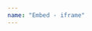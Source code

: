 ```yaml
---
name: "Embed - iframe"
---
```


<div class="mxgraph" style="max-width:100%;border:1px solid transparent;" data-mxgraph="{&quot;highlight&quot;:&quot;#0000ff&quot;,&quot;nav&quot;:true,&quot;resize&quot;:true,&quot;toolbar&quot;:&quot;zoom layers tags lightbox&quot;,&quot;edit&quot;:&quot;_blank&quot;,&quot;xml&quot;:&quot;&lt;mxfile host=\&quot;app.diagrams.net\&quot; modified=\&quot;2023-05-02T19:32:59.168Z\&quot; agent=\&quot;Mozilla/5.0 (Macintosh; Intel Mac OS X 10_15_7) AppleWebKit/537.36 (KHTML, like Gecko) Chrome/112.0.0.0 Safari/537.36\&quot; etag=\&quot;xpmxSc2V-XwC1j0ReFL1\&quot; version=\&quot;21.2.4\&quot; type=\&quot;device\&quot;&gt;\n  &lt;diagram name=\&quot;Page-1\&quot; id=\&quot;CRaeYAZ1h_Bph4DInqGM\&quot;&gt;\n    &lt;mxGraphModel dx=\&quot;954\&quot; dy=\&quot;648\&quot; grid=\&quot;1\&quot; gridSize=\&quot;10\&quot; guides=\&quot;1\&quot; tooltips=\&quot;1\&quot; connect=\&quot;1\&quot; arrows=\&quot;1\&quot; fold=\&quot;1\&quot; page=\&quot;1\&quot; pageScale=\&quot;1\&quot; pageWidth=\&quot;850\&quot; pageHeight=\&quot;1100\&quot; math=\&quot;0\&quot; shadow=\&quot;1\&quot;&gt;\n      &lt;root&gt;\n        &lt;mxCell id=\&quot;0\&quot; /&gt;\n        &lt;mxCell id=\&quot;1\&quot; parent=\&quot;0\&quot; /&gt;\n        &lt;mxCell id=\&quot;-W2mLll4zhYEfETAPg7s-1\&quot; style=\&quot;edgeStyle=orthogonalEdgeStyle;rounded=0;orthogonalLoop=1;jettySize=auto;html=1;entryX=0.5;entryY=0;entryDx=0;entryDy=0;fontFamily=Architects Daughter;fontSource=https%3A%2F%2Ffonts.googleapis.com%2Fcss%3Ffamily%3DArchitects%2BDaughter;sketch=1;curveFitting=1;jiggle=2;shadow=1;\&quot; parent=\&quot;1\&quot; source=\&quot;-W2mLll4zhYEfETAPg7s-3\&quot; target=\&quot;-W2mLll4zhYEfETAPg7s-5\&quot; edge=\&quot;1\&quot;&gt;\n          &lt;mxGeometry relative=\&quot;1\&quot; as=\&quot;geometry\&quot; /&gt;\n        &lt;/mxCell&gt;\n        &lt;mxCell id=\&quot;-W2mLll4zhYEfETAPg7s-2\&quot; style=\&quot;edgeStyle=orthogonalEdgeStyle;rounded=0;orthogonalLoop=1;jettySize=auto;html=1;fontFamily=Architects Daughter;fontSource=https%3A%2F%2Ffonts.googleapis.com%2Fcss%3Ffamily%3DArchitects%2BDaughter;sketch=1;curveFitting=1;jiggle=2;shadow=1;\&quot; parent=\&quot;1\&quot; source=\&quot;-W2mLll4zhYEfETAPg7s-3\&quot; edge=\&quot;1\&quot;&gt;\n          &lt;mxGeometry relative=\&quot;1\&quot; as=\&quot;geometry\&quot;&gt;\n            &lt;mxPoint x=\&quot;500\&quot; y=\&quot;140\&quot; as=\&quot;targetPoint\&quot; /&gt;\n          &lt;/mxGeometry&gt;\n        &lt;/mxCell&gt;\n        &lt;UserObject label=\&quot;&amp;lt;font style=&amp;quot;font-size: 18px;&amp;quot;&amp;gt;&amp;lt;a href=&amp;quot;./nodes/yrbs.html&amp;quot;&amp;gt;YRBSS&amp;lt;/a&amp;gt;&amp;lt;/font&amp;gt;\&quot; id=\&quot;-W2mLll4zhYEfETAPg7s-3\&quot;&gt;\n          &lt;mxCell style=\&quot;shape=internalStorage;whiteSpace=wrap;html=1;backgroundOutline=1;fontFamily=Architects Daughter;fontSource=https%3A%2F%2Ffonts.googleapis.com%2Fcss%3Ffamily%3DArchitects%2BDaughter;fillColor=#dae8fc;strokeColor=#6c8ebf;\&quot; parent=\&quot;1\&quot; vertex=\&quot;1\&quot;&gt;\n            &lt;mxGeometry x=\&quot;370\&quot; y=\&quot;10\&quot; width=\&quot;80\&quot; height=\&quot;80\&quot; as=\&quot;geometry\&quot; /&gt;\n          &lt;/mxCell&gt;\n        &lt;/UserObject&gt;\n        &lt;mxCell id=\&quot;-W2mLll4zhYEfETAPg7s-4\&quot; value=\&quot;\&quot; style=\&quot;endArrow=none;html=1;rounded=0;fontFamily=Architects Daughter;fontSource=https%3A%2F%2Ffonts.googleapis.com%2Fcss%3Ffamily%3DArchitects%2BDaughter;sketch=1;curveFitting=1;jiggle=2;shadow=1;\&quot; parent=\&quot;1\&quot; edge=\&quot;1\&quot;&gt;\n          &lt;mxGeometry width=\&quot;50\&quot; height=\&quot;50\&quot; relative=\&quot;1\&quot; as=\&quot;geometry\&quot;&gt;\n            &lt;mxPoint x=\&quot;410\&quot; y=\&quot;570\&quot; as=\&quot;sourcePoint\&quot; /&gt;\n            &lt;mxPoint x=\&quot;408.82\&quot; y=\&quot;90\&quot; as=\&quot;targetPoint\&quot; /&gt;\n          &lt;/mxGeometry&gt;\n        &lt;/mxCell&gt;\n        &lt;mxCell id=\&quot;-W2mLll4zhYEfETAPg7s-5\&quot; value=\&quot;Train&amp;lt;br&amp;gt;75%\&quot; style=\&quot;shape=internalStorage;whiteSpace=wrap;html=1;backgroundOutline=1;fontFamily=Architects Daughter;fontSource=https%3A%2F%2Ffonts.googleapis.com%2Fcss%3Ffamily%3DArchitects%2BDaughter;fillColor=#dae8fc;strokeColor=#6c8ebf;\&quot; parent=\&quot;1\&quot; vertex=\&quot;1\&quot;&gt;\n          &lt;mxGeometry x=\&quot;40\&quot; y=\&quot;140\&quot; width=\&quot;80\&quot; height=\&quot;80\&quot; as=\&quot;geometry\&quot; /&gt;\n        &lt;/mxCell&gt;\n        &lt;mxCell id=\&quot;-W2mLll4zhYEfETAPg7s-6\&quot; value=\&quot;&amp;lt;a href=&amp;quot;./functions/ten-fold-CV.html&amp;quot;&amp;gt;Test&amp;lt;br&amp;gt;25%&amp;lt;/a&amp;gt;\&quot; style=\&quot;shape=internalStorage;whiteSpace=wrap;html=1;backgroundOutline=1;fontFamily=Architects Daughter;fontSource=https%3A%2F%2Ffonts.googleapis.com%2Fcss%3Ffamily%3DArchitects%2BDaughter;fillColor=#dae8fc;strokeColor=#6c8ebf;\&quot; parent=\&quot;1\&quot; vertex=\&quot;1\&quot;&gt;\n          &lt;mxGeometry x=\&quot;460\&quot; y=\&quot;140\&quot; width=\&quot;80\&quot; height=\&quot;80\&quot; as=\&quot;geometry\&quot; /&gt;\n        &lt;/mxCell&gt;\n        &lt;mxCell id=\&quot;-W2mLll4zhYEfETAPg7s-7\&quot; style=\&quot;edgeStyle=orthogonalEdgeStyle;rounded=0;orthogonalLoop=1;jettySize=auto;html=1;entryX=0.5;entryY=1;entryDx=0;entryDy=0;entryPerimeter=0;fontFamily=Architects Daughter;fontSource=https%3A%2F%2Ffonts.googleapis.com%2Fcss%3Ffamily%3DArchitects%2BDaughter;\&quot; parent=\&quot;1\&quot; source=\&quot;-W2mLll4zhYEfETAPg7s-8\&quot; target=\&quot;-W2mLll4zhYEfETAPg7s-10\&quot; edge=\&quot;1\&quot;&gt;\n          &lt;mxGeometry relative=\&quot;1\&quot; as=\&quot;geometry\&quot; /&gt;\n        &lt;/mxCell&gt;\n        &lt;mxCell id=\&quot;-W2mLll4zhYEfETAPg7s-8\&quot; value=\&quot;&amp;lt;a href=&amp;quot;https://www.tmwr.org/&amp;quot;&amp;gt;Hyperparameters&amp;lt;/a&amp;gt;\&quot; style=\&quot;whiteSpace=wrap;html=1;shape=mxgraph.basic.oval_callout;fontFamily=Architects Daughter;fontSource=https%3A%2F%2Ffonts.googleapis.com%2Fcss%3Ffamily%3DArchitects%2BDaughter;fillColor=#f8cecc;strokeColor=#b85450;\&quot; parent=\&quot;1\&quot; vertex=\&quot;1\&quot;&gt;\n          &lt;mxGeometry x=\&quot;290\&quot; y=\&quot;100\&quot; width=\&quot;120\&quot; height=\&quot;80\&quot; as=\&quot;geometry\&quot; /&gt;\n        &lt;/mxCell&gt;\n        &lt;mxCell id=\&quot;-W2mLll4zhYEfETAPg7s-9\&quot; style=\&quot;edgeStyle=orthogonalEdgeStyle;rounded=0;orthogonalLoop=1;jettySize=auto;html=1;entryX=0.5;entryY=0;entryDx=0;entryDy=0;fontFamily=Architects Daughter;fontSource=https%3A%2F%2Ffonts.googleapis.com%2Fcss%3Ffamily%3DArchitects%2BDaughter;sketch=1;curveFitting=1;jiggle=2;shadow=1;\&quot; parent=\&quot;1\&quot; source=\&quot;-W2mLll4zhYEfETAPg7s-10\&quot; target=\&quot;-W2mLll4zhYEfETAPg7s-12\&quot; edge=\&quot;1\&quot;&gt;\n          &lt;mxGeometry relative=\&quot;1\&quot; as=\&quot;geometry\&quot; /&gt;\n        &lt;/mxCell&gt;\n        &lt;mxCell id=\&quot;-W2mLll4zhYEfETAPg7s-10\&quot; value=\&quot;\&quot; style=\&quot;verticalLabelPosition=bottom;verticalAlign=top;html=1;shape=mxgraph.basic.acute_triangle;dx=0.5;rotation=-180;fontFamily=Architects Daughter;fontSource=https%3A%2F%2Ffonts.googleapis.com%2Fcss%3Ffamily%3DArchitects%2BDaughter;fillColor=#d5e8d4;strokeColor=#82b366;\&quot; parent=\&quot;1\&quot; vertex=\&quot;1\&quot;&gt;\n          &lt;mxGeometry x=\&quot;160\&quot; y=\&quot;170\&quot; width=\&quot;100\&quot; height=\&quot;70\&quot; as=\&quot;geometry\&quot; /&gt;\n        &lt;/mxCell&gt;\n        &lt;mxCell id=\&quot;-W2mLll4zhYEfETAPg7s-12\&quot; value=\&quot;Best parameters&amp;amp;nbsp;\&quot; style=\&quot;rounded=1;whiteSpace=wrap;html=1;fontFamily=Architects Daughter;fontSource=https%3A%2F%2Ffonts.googleapis.com%2Fcss%3Ffamily%3DArchitects%2BDaughter;fillColor=#f8cecc;strokeColor=#b85450;\&quot; parent=\&quot;1\&quot; vertex=\&quot;1\&quot;&gt;\n          &lt;mxGeometry x=\&quot;150\&quot; y=\&quot;290\&quot; width=\&quot;120\&quot; height=\&quot;60\&quot; as=\&quot;geometry\&quot; /&gt;\n        &lt;/mxCell&gt;\n        &lt;mxCell id=\&quot;-W2mLll4zhYEfETAPg7s-13\&quot; style=\&quot;edgeStyle=orthogonalEdgeStyle;rounded=0;orthogonalLoop=1;jettySize=auto;html=1;entryX=0.5;entryY=1;entryDx=0;entryDy=0;fontFamily=Architects Daughter;fontSource=https%3A%2F%2Ffonts.googleapis.com%2Fcss%3Ffamily%3DArchitects%2BDaughter;sketch=1;curveFitting=1;jiggle=2;shadow=1;\&quot; parent=\&quot;1\&quot; source=\&quot;-W2mLll4zhYEfETAPg7s-14\&quot; target=\&quot;-W2mLll4zhYEfETAPg7s-25\&quot; edge=\&quot;1\&quot;&gt;\n          &lt;mxGeometry relative=\&quot;1\&quot; as=\&quot;geometry\&quot;&gt;\n            &lt;Array as=\&quot;points\&quot;&gt;\n              &lt;mxPoint x=\&quot;640\&quot; y=\&quot;450\&quot; /&gt;\n            &lt;/Array&gt;\n          &lt;/mxGeometry&gt;\n        &lt;/mxCell&gt;\n        &lt;mxCell id=\&quot;-W2mLll4zhYEfETAPg7s-14\&quot; value=\&quot;\&quot; style=\&quot;rounded=0;whiteSpace=wrap;html=1;fontFamily=Architects Daughter;fontSource=https%3A%2F%2Ffonts.googleapis.com%2Fcss%3Ffamily%3DArchitects%2BDaughter;fillColor=#e1d5e7;strokeColor=#9673a6;\&quot; parent=\&quot;1\&quot; vertex=\&quot;1\&quot;&gt;\n          &lt;mxGeometry x=\&quot;140\&quot; y=\&quot;400\&quot; width=\&quot;120\&quot; height=\&quot;150\&quot; as=\&quot;geometry\&quot; /&gt;\n        &lt;/mxCell&gt;\n        &lt;mxCell id=\&quot;-W2mLll4zhYEfETAPg7s-15\&quot; value=\&quot;\&quot; style=\&quot;shape=image;html=1;verticalLabelPosition=bottom;verticalAlign=top;imageAspect=0;image=img/clipart/Gear_128x128.png;fontFamily=Architects Daughter;fontSource=https%3A%2F%2Ffonts.googleapis.com%2Fcss%3Ffamily%3DArchitects%2BDaughter;\&quot; parent=\&quot;1\&quot; vertex=\&quot;1\&quot;&gt;\n          &lt;mxGeometry x=\&quot;190\&quot; y=\&quot;400\&quot; width=\&quot;50\&quot; height=\&quot;60\&quot; as=\&quot;geometry\&quot; /&gt;\n        &lt;/mxCell&gt;\n        &lt;mxCell id=\&quot;-W2mLll4zhYEfETAPg7s-16\&quot; value=\&quot;\&quot; style=\&quot;shape=image;html=1;verticalLabelPosition=bottom;verticalAlign=top;imageAspect=0;image=img/clipart/Gear_128x128.png;fontFamily=Architects Daughter;fontSource=https%3A%2F%2Ffonts.googleapis.com%2Fcss%3Ffamily%3DArchitects%2BDaughter;\&quot; parent=\&quot;1\&quot; vertex=\&quot;1\&quot;&gt;\n          &lt;mxGeometry x=\&quot;150\&quot; y=\&quot;440\&quot; width=\&quot;50\&quot; height=\&quot;60\&quot; as=\&quot;geometry\&quot; /&gt;\n        &lt;/mxCell&gt;\n        &lt;mxCell id=\&quot;-W2mLll4zhYEfETAPg7s-17\&quot; value=\&quot;\&quot; style=\&quot;shape=image;html=1;verticalLabelPosition=bottom;verticalAlign=top;imageAspect=0;image=img/clipart/Gear_128x128.png;fontFamily=Architects Daughter;fontSource=https%3A%2F%2Ffonts.googleapis.com%2Fcss%3Ffamily%3DArchitects%2BDaughter;\&quot; parent=\&quot;1\&quot; vertex=\&quot;1\&quot;&gt;\n          &lt;mxGeometry x=\&quot;190\&quot; y=\&quot;460\&quot; width=\&quot;50\&quot; height=\&quot;60\&quot; as=\&quot;geometry\&quot; /&gt;\n        &lt;/mxCell&gt;\n        &lt;mxCell id=\&quot;-W2mLll4zhYEfETAPg7s-18\&quot; value=\&quot;ML Model&amp;amp;nbsp;\&quot; style=\&quot;text;html=1;align=center;verticalAlign=middle;whiteSpace=wrap;rounded=0;fontFamily=Architects Daughter;fontSource=https%3A%2F%2Ffonts.googleapis.com%2Fcss%3Ffamily%3DArchitects%2BDaughter;\&quot; parent=\&quot;1\&quot; vertex=\&quot;1\&quot;&gt;\n          &lt;mxGeometry x=\&quot;170\&quot; y=\&quot;520\&quot; width=\&quot;60\&quot; height=\&quot;30\&quot; as=\&quot;geometry\&quot; /&gt;\n        &lt;/mxCell&gt;\n        &lt;mxCell id=\&quot;-W2mLll4zhYEfETAPg7s-19\&quot; value=\&quot;\&quot; style=\&quot;endArrow=classic;html=1;rounded=0;exitX=0.5;exitY=1;exitDx=0;exitDy=0;entryX=-0.025;entryY=0.333;entryDx=0;entryDy=0;entryPerimeter=0;fontFamily=Architects Daughter;fontSource=https%3A%2F%2Ffonts.googleapis.com%2Fcss%3Ffamily%3DArchitects%2BDaughter;sketch=1;curveFitting=1;jiggle=2;shadow=1;\&quot; parent=\&quot;1\&quot; source=\&quot;-W2mLll4zhYEfETAPg7s-5\&quot; target=\&quot;-W2mLll4zhYEfETAPg7s-14\&quot; edge=\&quot;1\&quot;&gt;\n          &lt;mxGeometry width=\&quot;50\&quot; height=\&quot;50\&quot; relative=\&quot;1\&quot; as=\&quot;geometry\&quot;&gt;\n            &lt;mxPoint x=\&quot;50\&quot; y=\&quot;290\&quot; as=\&quot;sourcePoint\&quot; /&gt;\n            &lt;mxPoint x=\&quot;60\&quot; y=\&quot;630\&quot; as=\&quot;targetPoint\&quot; /&gt;\n            &lt;Array as=\&quot;points\&quot;&gt;\n              &lt;mxPoint x=\&quot;80\&quot; y=\&quot;450\&quot; /&gt;\n            &lt;/Array&gt;\n          &lt;/mxGeometry&gt;\n        &lt;/mxCell&gt;\n        &lt;mxCell id=\&quot;-W2mLll4zhYEfETAPg7s-20\&quot; value=\&quot;\&quot; style=\&quot;endArrow=classic;html=1;rounded=0;exitX=0.5;exitY=1;exitDx=0;exitDy=0;fontFamily=Architects Daughter;fontSource=https%3A%2F%2Ffonts.googleapis.com%2Fcss%3Ffamily%3DArchitects%2BDaughter;sketch=1;curveFitting=1;jiggle=2;shadow=1;\&quot; parent=\&quot;1\&quot; source=\&quot;-W2mLll4zhYEfETAPg7s-12\&quot; edge=\&quot;1\&quot;&gt;\n          &lt;mxGeometry width=\&quot;50\&quot; height=\&quot;50\&quot; relative=\&quot;1\&quot; as=\&quot;geometry\&quot;&gt;\n            &lt;mxPoint x=\&quot;185\&quot; y=\&quot;390\&quot; as=\&quot;sourcePoint\&quot; /&gt;\n            &lt;mxPoint x=\&quot;210\&quot; y=\&quot;390\&quot; as=\&quot;targetPoint\&quot; /&gt;\n          &lt;/mxGeometry&gt;\n        &lt;/mxCell&gt;\n        &lt;mxCell id=\&quot;-W2mLll4zhYEfETAPg7s-21\&quot; value=\&quot;\&quot; style=\&quot;rounded=0;whiteSpace=wrap;html=1;fontFamily=Architects Daughter;fontSource=https%3A%2F%2Ffonts.googleapis.com%2Fcss%3Ffamily%3DArchitects%2BDaughter;fillColor=#e1d5e7;strokeColor=#9673a6;\&quot; parent=\&quot;1\&quot; vertex=\&quot;1\&quot;&gt;\n          &lt;mxGeometry x=\&quot;580\&quot; y=\&quot;100\&quot; width=\&quot;120\&quot; height=\&quot;150\&quot; as=\&quot;geometry\&quot; /&gt;\n        &lt;/mxCell&gt;\n        &lt;mxCell id=\&quot;-W2mLll4zhYEfETAPg7s-22\&quot; value=\&quot;\&quot; style=\&quot;shape=image;html=1;verticalLabelPosition=bottom;verticalAlign=top;imageAspect=0;image=img/clipart/Gear_128x128.png;fontFamily=Architects Daughter;fontSource=https%3A%2F%2Ffonts.googleapis.com%2Fcss%3Ffamily%3DArchitects%2BDaughter;\&quot; parent=\&quot;1\&quot; vertex=\&quot;1\&quot;&gt;\n          &lt;mxGeometry x=\&quot;630\&quot; y=\&quot;100\&quot; width=\&quot;50\&quot; height=\&quot;60\&quot; as=\&quot;geometry\&quot; /&gt;\n        &lt;/mxCell&gt;\n        &lt;mxCell id=\&quot;-W2mLll4zhYEfETAPg7s-23\&quot; value=\&quot;\&quot; style=\&quot;shape=image;html=1;verticalLabelPosition=bottom;verticalAlign=top;imageAspect=0;image=img/clipart/Gear_128x128.png;fontFamily=Architects Daughter;fontSource=https%3A%2F%2Ffonts.googleapis.com%2Fcss%3Ffamily%3DArchitects%2BDaughter;\&quot; parent=\&quot;1\&quot; vertex=\&quot;1\&quot;&gt;\n          &lt;mxGeometry x=\&quot;590\&quot; y=\&quot;140\&quot; width=\&quot;50\&quot; height=\&quot;60\&quot; as=\&quot;geometry\&quot; /&gt;\n        &lt;/mxCell&gt;\n        &lt;mxCell id=\&quot;-W2mLll4zhYEfETAPg7s-24\&quot; value=\&quot;\&quot; style=\&quot;shape=image;html=1;verticalLabelPosition=bottom;verticalAlign=top;imageAspect=0;image=img/clipart/Gear_128x128.png;fontFamily=Architects Daughter;fontSource=https%3A%2F%2Ffonts.googleapis.com%2Fcss%3Ffamily%3DArchitects%2BDaughter;\&quot; parent=\&quot;1\&quot; vertex=\&quot;1\&quot;&gt;\n          &lt;mxGeometry x=\&quot;630\&quot; y=\&quot;160\&quot; width=\&quot;50\&quot; height=\&quot;60\&quot; as=\&quot;geometry\&quot; /&gt;\n        &lt;/mxCell&gt;\n        &lt;mxCell id=\&quot;-W2mLll4zhYEfETAPg7s-25\&quot; value=\&quot;ML Model&amp;amp;nbsp;\&quot; style=\&quot;text;html=1;align=center;verticalAlign=middle;whiteSpace=wrap;rounded=0;fontFamily=Architects Daughter;fontSource=https%3A%2F%2Ffonts.googleapis.com%2Fcss%3Ffamily%3DArchitects%2BDaughter;\&quot; parent=\&quot;1\&quot; vertex=\&quot;1\&quot;&gt;\n          &lt;mxGeometry x=\&quot;610\&quot; y=\&quot;220\&quot; width=\&quot;60\&quot; height=\&quot;30\&quot; as=\&quot;geometry\&quot; /&gt;\n        &lt;/mxCell&gt;\n        &lt;mxCell id=\&quot;-W2mLll4zhYEfETAPg7s-26\&quot; value=\&quot;\&quot; style=\&quot;endArrow=classic;html=1;rounded=0;exitX=1.038;exitY=0.588;exitDx=0;exitDy=0;exitPerimeter=0;entryX=-0.033;entryY=0.58;entryDx=0;entryDy=0;entryPerimeter=0;fontFamily=Architects Daughter;fontSource=https%3A%2F%2Ffonts.googleapis.com%2Fcss%3Ffamily%3DArchitects%2BDaughter;sketch=1;curveFitting=1;jiggle=2;shadow=1;\&quot; parent=\&quot;1\&quot; source=\&quot;-W2mLll4zhYEfETAPg7s-6\&quot; target=\&quot;-W2mLll4zhYEfETAPg7s-21\&quot; edge=\&quot;1\&quot;&gt;\n          &lt;mxGeometry width=\&quot;50\&quot; height=\&quot;50\&quot; relative=\&quot;1\&quot; as=\&quot;geometry\&quot;&gt;\n            &lt;mxPoint x=\&quot;510\&quot; y=\&quot;270\&quot; as=\&quot;sourcePoint\&quot; /&gt;\n            &lt;mxPoint x=\&quot;560\&quot; y=\&quot;220\&quot; as=\&quot;targetPoint\&quot; /&gt;\n          &lt;/mxGeometry&gt;\n        &lt;/mxCell&gt;\n        &lt;mxCell id=\&quot;-W2mLll4zhYEfETAPg7s-27\&quot; value=\&quot;\&quot; style=\&quot;endArrow=classic;html=1;rounded=0;fontFamily=Architects Daughter;fontSource=https%3A%2F%2Ffonts.googleapis.com%2Fcss%3Ffamily%3DArchitects%2BDaughter;sketch=1;curveFitting=1;jiggle=2;shadow=1;\&quot; parent=\&quot;1\&quot; edge=\&quot;1\&quot;&gt;\n          &lt;mxGeometry width=\&quot;50\&quot; height=\&quot;50\&quot; relative=\&quot;1\&quot; as=\&quot;geometry\&quot;&gt;\n            &lt;mxPoint x=\&quot;700\&quot; y=\&quot;180\&quot; as=\&quot;sourcePoint\&quot; /&gt;\n            &lt;mxPoint x=\&quot;750\&quot; y=\&quot;180\&quot; as=\&quot;targetPoint\&quot; /&gt;\n          &lt;/mxGeometry&gt;\n        &lt;/mxCell&gt;\n        &lt;mxCell id=\&quot;-W2mLll4zhYEfETAPg7s-28\&quot; value=\&quot;\&quot; style=\&quot;edgeStyle=orthogonalEdgeStyle;rounded=0;orthogonalLoop=1;jettySize=auto;html=1;fontFamily=Architects Daughter;fontSource=https%3A%2F%2Ffonts.googleapis.com%2Fcss%3Ffamily%3DArchitects%2BDaughter;sketch=1;curveFitting=1;jiggle=2;shadow=1;\&quot; parent=\&quot;1\&quot; source=\&quot;-W2mLll4zhYEfETAPg7s-29\&quot; target=\&quot;-W2mLll4zhYEfETAPg7s-30\&quot; edge=\&quot;1\&quot;&gt;\n          &lt;mxGeometry relative=\&quot;1\&quot; as=\&quot;geometry\&quot; /&gt;\n        &lt;/mxCell&gt;\n        &lt;mxCell id=\&quot;-W2mLll4zhYEfETAPg7s-29\&quot; value=\&quot;Prediction\&quot; style=\&quot;rounded=0;whiteSpace=wrap;html=1;rotation=0;fontFamily=Architects Daughter;fontSource=https%3A%2F%2Ffonts.googleapis.com%2Fcss%3Ffamily%3DArchitects%2BDaughter;fillColor=#fff2cc;strokeColor=#d6b656;\&quot; parent=\&quot;1\&quot; vertex=\&quot;1\&quot;&gt;\n          &lt;mxGeometry x=\&quot;760\&quot; y=\&quot;137.5\&quot; width=\&quot;60\&quot; height=\&quot;65\&quot; as=\&quot;geometry\&quot; /&gt;\n        &lt;/mxCell&gt;\n        &lt;mxCell id=\&quot;-W2mLll4zhYEfETAPg7s-30\&quot; value=\&quot;Evaluation\&quot; style=\&quot;whiteSpace=wrap;html=1;aspect=fixed;fontFamily=Architects Daughter;fontSource=https%3A%2F%2Ffonts.googleapis.com%2Fcss%3Ffamily%3DArchitects%2BDaughter;fillColor=#1ba1e2;strokeColor=#006EAF;fontColor=#ffffff;\&quot; parent=\&quot;1\&quot; vertex=\&quot;1\&quot;&gt;\n          &lt;mxGeometry x=\&quot;750\&quot; y=\&quot;250\&quot; width=\&quot;80\&quot; height=\&quot;80\&quot; as=\&quot;geometry\&quot; /&gt;\n        &lt;/mxCell&gt;\n        &lt;mxCell id=\&quot;-W2mLll4zhYEfETAPg7s-31\&quot; value=\&quot;\&quot; style=\&quot;endArrow=classic;html=1;rounded=0;entryX=0.87;entryY=0.657;entryDx=0;entryDy=0;entryPerimeter=0;fontFamily=Architects Daughter;fontSource=https%3A%2F%2Ffonts.googleapis.com%2Fcss%3Ffamily%3DArchitects%2BDaughter;sketch=1;curveFitting=1;jiggle=2;shadow=1;\&quot; parent=\&quot;1\&quot; target=\&quot;-W2mLll4zhYEfETAPg7s-10\&quot; edge=\&quot;1\&quot;&gt;\n          &lt;mxGeometry width=\&quot;50\&quot; height=\&quot;50\&quot; relative=\&quot;1\&quot; as=\&quot;geometry\&quot;&gt;\n            &lt;mxPoint x=\&quot;120\&quot; y=\&quot;195\&quot; as=\&quot;sourcePoint\&quot; /&gt;\n            &lt;mxPoint x=\&quot;170\&quot; y=\&quot;145\&quot; as=\&quot;targetPoint\&quot; /&gt;\n          &lt;/mxGeometry&gt;\n        &lt;/mxCell&gt;\n        &lt;mxCell id=\&quot;-W2mLll4zhYEfETAPg7s-32\&quot; value=\&quot;Experts\&quot; style=\&quot;shape=umlActor;verticalLabelPosition=bottom;verticalAlign=top;html=1;outlineConnect=0;fontFamily=Architects Daughter;fontSource=https%3A%2F%2Ffonts.googleapis.com%2Fcss%3Ffamily%3DArchitects%2BDaughter;\&quot; parent=\&quot;1\&quot; vertex=\&quot;1\&quot;&gt;\n          &lt;mxGeometry x=\&quot;280\&quot; y=\&quot;175\&quot; width=\&quot;30\&quot; height=\&quot;60\&quot; as=\&quot;geometry\&quot; /&gt;\n        &lt;/mxCell&gt;\n        &lt;mxCell id=\&quot;-W2mLll4zhYEfETAPg7s-33\&quot; value=\&quot;&amp;lt;a href=&amp;quot;https://github.com/ccani007/toy-flowchart/blob/main/functions/ten-fold-CV.Rmd&amp;quot; style=&amp;quot;font-size: 15px;&amp;quot;&amp;gt;10-fold CV&amp;lt;/a&amp;gt;\&quot; style=\&quot;text;html=1;align=center;verticalAlign=middle;whiteSpace=wrap;rounded=0;fontSize=15;fontFamily=Architects Daughter;fontSource=https%3A%2F%2Ffonts.googleapis.com%2Fcss%3Ffamily%3DArchitects%2BDaughter;\&quot; parent=\&quot;1\&quot; vertex=\&quot;1\&quot;&gt;\n          &lt;mxGeometry x=\&quot;180\&quot; y=\&quot;180\&quot; width=\&quot;60\&quot; height=\&quot;30\&quot; as=\&quot;geometry\&quot; /&gt;\n        &lt;/mxCell&gt;\n      &lt;/root&gt;\n    &lt;/mxGraphModel&gt;\n  &lt;/diagram&gt;\n&lt;/mxfile&gt;\n&quot;}"></div>
<script type="text/javascript" src="https://viewer.diagrams.net/js/viewer-static.min.js"></script>